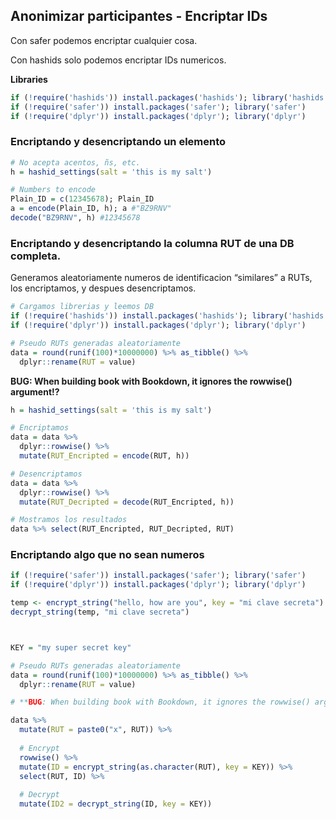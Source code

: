 ## Anonimizar participantes - Encriptar IDs

Con safer podemos encriptar cualquier cosa.  

Con hashids solo podemos encriptar IDs numericos.  


**Libraries**
```r
if (!require('hashids')) install.packages('hashids'); library('hashids')
if (!require('safer')) install.packages('safer'); library('safer')
if (!require('dplyr')) install.packages('dplyr'); library('dplyr')
```


### Encriptando y desencriptando un elemento
```r

# No acepta acentos, ñs, etc.
h = hashid_settings(salt = 'this is my salt')

# Numbers to encode
Plain_ID = c(12345678); Plain_ID
a = encode(Plain_ID, h); a #"BZ9RNV"
decode("BZ9RNV", h) #12345678

```


### Encriptando y desencriptando la columna RUT de una DB completa.

Generamos aleatoriamente numeros de identificacion "similares" a RUTs, los encriptamos, y despues desencriptamos.
```r
# Cargamos librerias y leemos DB
if (!require('hashids')) install.packages('hashids'); library('hashids')
if (!require('dplyr')) install.packages('dplyr'); library('dplyr')

# Pseudo RUTs generadas aleatoriamente
data = round(runif(100)*10000000) %>% as_tibble() %>% 
  dplyr::rename(RUT = value)
```

**BUG: When building book with Bookdown, it ignores the rowwise() argument!?**
```r

h = hashid_settings(salt = 'this is my salt')

# Encriptamos
data = data %>% 
  dplyr::rowwise() %>% 
  mutate(RUT_Encripted = encode(RUT, h))

# Desencriptamos
data = data %>% 
  dplyr::rowwise() %>% 
  mutate(RUT_Decripted = decode(RUT_Encripted, h))

# Mostramos los resultados
data %>% select(RUT_Encripted, RUT_Decripted, RUT)

```

### Encriptando algo que no sean numeros

```r

if (!require('safer')) install.packages('safer'); library('safer')
if (!require('dplyr')) install.packages('dplyr'); library('dplyr')

temp <- encrypt_string("hello, how are you", key = "mi clave secreta")
decrypt_string(temp, "mi clave secreta")



KEY = "my super secret key"

# Pseudo RUTs generadas aleatoriamente
data = round(runif(100)*10000000) %>% as_tibble() %>% 
  dplyr::rename(RUT = value)

# **BUG: When building book with Bookdown, it ignores the rowwise() argument!?**. Sin este argumento falla la funcion

data %>% 
  mutate(RUT = paste0("x", RUT)) %>% 
  
  # Encrypt
  rowwise() %>% 
  mutate(ID = encrypt_string(as.character(RUT), key = KEY)) %>% 
  select(RUT, ID) %>% 
  
  # Decrypt
  mutate(ID2 = decrypt_string(ID, key = KEY)) 
  
```

